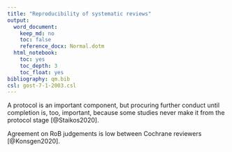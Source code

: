 ---
title: "Reproducibility of systematic reviews"
output:
  word_document:
    keep_md: no
    toc: false
    reference_docx: Normal.dotm
  html_notebook:
    toc: yes
    toc_depth: 3
    toc_float: yes
bibliography: qm.bib
csl: gost-7-1-2003.csl
---

A protocol is an important component, but procuring further conduct until completion is, too, important, because some studies never make it from the protocol stage [@Staikos2020].

Agreement on RoB judgements is low between Cochrane reviewers [@Konsgen2020].
